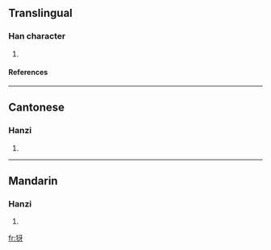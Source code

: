 ==Translingual==
===Han character===
{{Han char|rn=94|rad=犬|as=04|sn=7|four=4124<sub>0</sub>|canj=大竹一女竹 (KHMVH)}}
# {{defn|Han|sort=犬04}}
====References====
{{Han ref|kx=0707.070|dkj=20274|dj=1119.270|hdz=21336.020|uh=72BD|ud=29373|bh=CB62|bd=52066}}

----
==Cantonese==
===Hanzi===
{{yue-hanzi|jyut=|y=nga4}}
# {{defn|Cantonese}}

----
==Mandarin==
===Hanzi===
{{cmn-hanzi|pin=[[yá]] (ya2)|wg=ya<sup>2</sup>}}
# {{defn|Mandarin}}

[[fr:犽]]